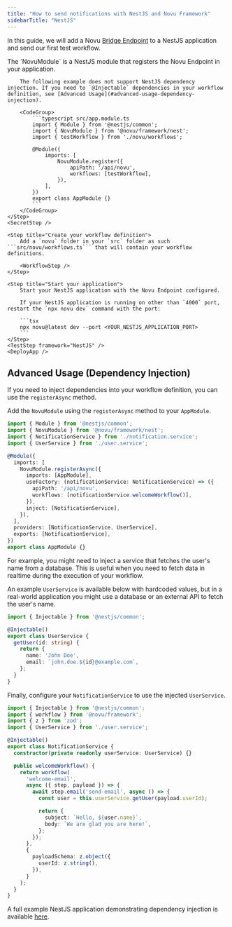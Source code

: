 ```yaml
---
title: "How to send notifications with NestJS and Novu Framework"
sidebarTitle: "NestJS"
---
```



In this guide, we will add a Novu [Bridge Endpoint](/concepts/endpoint) to a NestJS application and send our first test workflow.

<Steps>
    <LocalStudio />
    <PackagesStep />
    <Step title="Add the NovuModule to your application">
        The `NovuModule` is a NestJS module that registers the Novu Endpoint in your application.

        The following example does not support NestJS dependency injection. If you need to `@Injectable` dependencies in your workflow definition, see [Advanced Usage](#advanced-usage-dependency-injection).

        <CodeGroup>
            ```typescript src/app.module.ts
            import { Module } from '@nestjs/common';
            import { NovuModule } from '@novu/framework/nest';
            import { testWorkflow } from './novu/workflows';

            @Module({
                imports: [
                    NovuModule.register({
                        apiPath: '/api/novu',
                        workflows: [testWorkflow],
                    }),
                ],
            })
            export class AppModule {}
            ```
        </CodeGroup>
    </Step>
    <SecretStep />

    <Step title="Create your workflow definition">
        Add a `novu` folder in your `src` folder as such ```src/novu/workflows.ts``` that will contain your workflow definitions.

        <WorkflowStep />
    </Step>

    <Step title="Start your application">
        Start your NestJS application with the Novu Endpoint configured.

        If your NestJS application is running on other than `4000` port, restart the `npx novu dev` command with the port:

        ```tsx
        npx novu@latest dev --port <YOUR_NESTJS_APPLICATION_PORT>
        ```
    </Step>
    <TestStep framework="NestJS" />
    <DeployApp />

</Steps>

<NextStepsStep />

## Advanced Usage (Dependency Injection)

If you need to inject dependencies into your workflow definition, you can use the `registerAsync` method.

Add the `NovuModule` using the `registerAsync` method to your `AppModule`.

```typescript src/app.module.ts
import { Module } from '@nestjs/common';
import { NovuModule } from '@novu/framework/nest';
import { NotificationService } from './notification.service';
import { UserService } from './user.service';

@Module({
  imports: [
    NovuModule.registerAsync({
      imports: [AppModule],
      useFactory: (notificationService: NotificationService) => ({
        apiPath: '/api/novu',
        workflows: [notificationService.welcomeWorkflow()],
      }),
      inject: [NotificationService],
    }),
  ],
  providers: [NotificationService, UserService],
  exports: [NotificationService],
})
export class AppModule {}
```

For example, you might need to inject a service that fetches the user's name from a database. This is useful when you need to fetch data in realtime during the execution of your workflow.

An example `UserService` is available below with hardcoded values, but in a real-world application you might use a database or an external API to fetch the user's name.

```typescript src/user.service.ts
import { Injectable } from '@nestjs/common';

@Injectable()
export class UserService {
  getUser(id: string) {
    return {
      name: 'John Doe',
      email: `john.doe.${id}@example.com`,
    };
  }
}
```

Finally, configure your `NotificationService` to use the injected `UserService`.

```typescript src/notification.service.ts
import { Injectable } from '@nestjs/common';
import { workflow } from '@novu/framework';
import { z } from 'zod';
import { UserService } from './user.service';

@Injectable()
export class NotificationService {
  constructor(private readonly userService: UserService) {}

  public welcomeWorkflow() {
    return workflow(
      'welcome-email',
      async ({ step, payload }) => {
        await step.email('send-email', async () => {
          const user = this.userService.getUser(payload.userId);

          return {
            subject: `Hello, ${user.name}`,
            body: `We are glad you are here!`,
          };
        });
      },
      {
        payloadSchema: z.object({
          userId: z.string(),
        }),
      }
    );
  }
}
```

A full example NestJS application demonstrating dependency injection is available [here](https://github.com/novuhq/novu/tree/next/playground/nestjs).
